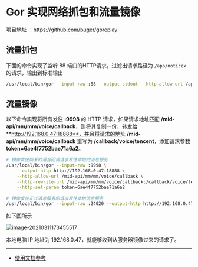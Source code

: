 # Gor 实现网络抓包和流量镜像

项目地址 ：https://github.com/buger/goreplay

## 流量抓包

下面的命令实现了监听 88 端口的HTTP请求，过滤出请求路径为 `/app/noticex` 的请求，输出到标准输出

```bash
/usr/local/bin/gor --input-raw :88 --output-stdout --http-allow-url /app/noticex
```

## 流量镜像

以下命令实现将所有发往 **:9998** 的 HTTP 请求，如果请求地址匹配  **/mid-api/mm/mm/voice/callback**，则将其复制一份，转发给 **http://192.168.0.47:18888**，并且将请求的地址 **/mid-api/mm/mm/voice/callback** 重写为 **/callback/voice/tencent**，添加请求参数 **token=6ae4f7752bae71a6a2**。

```bash
# 镜像发往网关的语音回调请求发往本地的消息服务
/usr/local/bin/gor --input-raw :9998 \
	--output-http http://192.168.0.47:18888 \
	--http-allow-url /mid-api/mm/mm/voice/callback \
	--http-rewrite-url /mid-api/mm/mm/voice/callback:/callback/voice/tencent \
	--http-set-param token=6ae4f7752bae71a6a2
	
# 镜像发往正式消息服务的请求发往本地消息服务
/usr/local/bin/gor --input-raw :24020 --output-http http://192.168.0.47:18888 --http-allow-url /sms --http-allow-url /batch-sms --http-allow-url /voice --http-allow-url /batch-voice 
```

如下图所示

![image-20210311173455517](https://ssl.aicode.cc/prometheus/20210311173455.png)

本地电脑 IP 地址为 192.168.0.47，就能够收到从服务器镜像过来的请求了。

---

- [使用文档参考](https://github.com/buger/goreplay/wiki)

